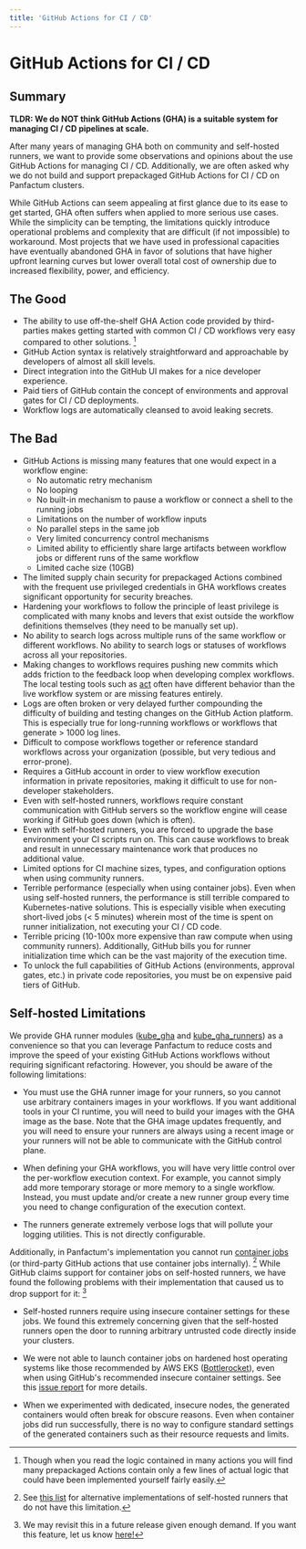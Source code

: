 ```yaml
---
title: 'GitHub Actions for CI / CD'
---
```


# GitHub Actions for CI / CD

## Summary

**TLDR: We do NOT think GitHub Actions (GHA) is a suitable system for managing CI / CD pipelines at scale.**

After many years of managing GHA both on community and self-hosted runners, we want to
provide some observations and opinions about the use GitHub Actions for managing CI / CD. Additionally,
we are often asked why we do not build and support prepackaged GitHub Actions for CI / CD on Panfactum clusters.

While GitHub Actions can seem appealing at first glance due to its ease to get started, GHA often suffers
when applied to more serious use cases. While the simplicity can be tempting, the limitations
quickly introduce operational problems and complexity that are difficult (if not impossible) to workaround. Most projects that
we have used in professional capacities have eventually abandoned GHA in favor of solutions that have
higher upfront learning curves but lower overall total cost of ownership due to increased flexibility, power, and efficiency.

## The Good

- The ability to use off-the-shelf GHA Action code provided by third-parties makes getting started with common
  CI / CD workflows very easy compared to other solutions. [^1]
- GitHub Action syntax is relatively straightforward and approachable by developers of almost all skill levels.
- Direct integration into the GitHub UI makes for a nice developer experience.
- Paid tiers of GitHub contain the concept of environments and approval gates for CI / CD deployments.
- Workflow logs are automatically cleansed to avoid leaking secrets.

[^1]:
    Though when you read the logic contained in many actions you will find many prepackaged Actions contain only a few lines
    of actual logic that could have been implemented yourself fairly easily.

## The Bad

- GitHub Actions is missing many features that one would expect in a workflow engine:
  - No automatic retry mechanism
  - No looping
  - No built-in mechanism to pause a workflow or connect a shell to the running jobs
  - Limitations on the number of workflow inputs
  - No parallel steps in the same job
  - Very limited concurrency control mechanisms
  - Limited ability to efficiently share large artifacts between workflow jobs or different runs of the same workflow
  - Limited cache size (10GB)
- The limited supply chain security for prepackaged Actions combined with the frequent use privileged credentials in GHA workflows creates significant opportunity for security breaches.
- Hardening your workflows to follow the principle of least privilege is complicated with many knobs and levers that exist outside the workflow definitions themselves (they need to be manually set up).
- No ability to search logs across multiple runs of the same workflow or different workflows. No ability to search logs or statuses of workflows across all your repositories.
- Making changes to workflows requires pushing new commits which adds friction to the feedback loop when developing complex workflows. The local testing tools such as [act](https://github.com/nektos/act) often have different behavior than the live workflow system or are missing features entirely.
- Logs are often broken or very delayed further compounding the difficulty of building and testing changes on the GitHub Action platform. This is especially true for long-running workflows or workflows that generate > 1000 log lines.
- Difficult to compose workflows together or reference standard workflows across your organization (possible, but very tedious and error-prone).
- Requires a GitHub account in order to view workflow execution information in private repositories, making it difficult to use for non-developer stakeholders.
- Even with self-hosted runners, workflows require constant communication with GitHub servers so the workflow engine will cease working if GitHub goes down (which is often).
- Even with self-hosted runners, you are forced to upgrade the base environment your CI scripts run on. This can cause workflows to break and result in unnecessary maintenance work that produces no additional value.
- Limited options for CI machine sizes, types, and configuration options when using community runners.
- Terrible performance (especially when using container jobs). Even when using self-hosted runners,
  the performance is still terrible compared to Kubernetes-native solutions. This is especially visible when executing short-lived
  jobs (\< 5 minutes) wherein most of the time is spent on runner initialization, not executing your CI / CD code.
- Terrible pricing (10-100x more expensive than raw compute when using community runners). Additionally, GitHub bills you for runner
  initialization time which can be the vast majority of the execution time.
- To unlock the full capabilities of GitHub Actions (environments, approval gates, etc.) in private code repositories, you must be on expensive paid
  tiers of GitHub.

## Self-hosted Limitations

We provide GHA runner modules ([kube_gha](/docs/edge/reference/infrastructure-modules/direct/kubernetes/kube_gha) and [kube_gha_runners](/docs/edge/reference/infrastructure-modules/direct/kubernetes/kube_gha_runners)) as a convenience so that you can leverage Panfactum to reduce costs and improve the speed
of your existing GitHub Actions workflows without requiring significant refactoring. However, you should
be aware of the following limitations:

- You must use the GHA runner image for your runners, so you cannot use arbitrary containers images in your workflows.
  If you want additional tools in your CI runtime, you will need to build your images with the GHA image as the base.
  Note that the GHA image updates frequently, and you will need to ensure your runners are always using a recent image or your runners will
  not be able to communicate with the GitHub control plane.

- When defining your GHA workflows, you will have very little control over the per-workflow execution context.
  For example, you cannot simply add more temporary storage or more memory to a single workflow. Instead,
  you must update and/or create a new runner group every time you need to change configuration of the execution context.

- The runners generate extremely verbose logs that will pollute your logging utilities. This is not directly configurable.

Additionally, in Panfactum's implementation you cannot
run [container jobs](https://docs.github.com/en/actions/writing-workflows/choosing-where-your-workflow-runs/running-jobs-in-a-container)
(or third-party GitHub actions that use container jobs internally). [^2]
While GitHub claims support for container jobs on self-hosted runners, we have found the following problems with their implementation
that caused us to drop support for it: [^3]

- Self-hosted runners require using insecure container settings for these jobs. We found this extremely concerning given that the
  self-hosted runners open the door to running arbitrary untrusted code directly inside your clusters.

- We were not able to launch container jobs on hardened host operating systems like those recommended by AWS EKS ([Bottlerocket](https://docs.aws.amazon.com/eks/latest/userguide/eks-optimized-ami-bottlerocket.html)),
  even when using GitHub's recommended insecure container settings. See this [issue report](https://github.com/actions/actions-runner-controller/discussions/2438) for more details.

- When we experimented with dedicated, insecure nodes, the generated containers would often break for obscure reasons.
  Even when container jobs did run successfully, there is no way to configure standard settings of the generated containers such as their resource requests and limits.

[^2]: See [this list](https://github.com/neysofu/awesome-github-actions-runners) for alternative implementations of self-hosted runners that do not have this limitation.

[^3]: We may revisit this in a future release given enough demand. If you want this feature, let us know [here!](https://github.com/Panfactum/stack/issues/142)
